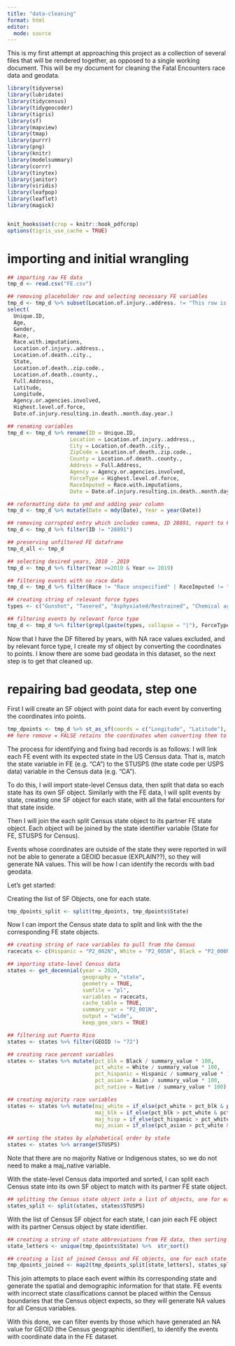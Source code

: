 ```yaml
---
title: "data-cleaning"
format: html
editor:
  mode: source
---
```


This is my first attempt at approaching this project as a collection of several files that will be rendered together, as opposed to a single working document. This will be my document for cleaning the Fatal Encounters race data and geodata.

```r
library(tidyverse)
library(lubridate)
library(tidycensus)
library(tidygeocoder)
library(tigris)
library(sf)
library(mapview)
library(tmap)
library(purrr)
library(png)
library(knitr)
library(modelsummary)
library(corrr)
library(tinytex)
library(janitor)
library(viridis)
library(leafpop)
library(leaflet)
library(magick)


knit_hooks$set(crop = knitr::hook_pdfcrop)
options(tigris_use_cache = TRUE)
```


# importing and initial wrangling
```r

## importing raw FE data
tmp_d <- read.csv("FE.csv")

## removing placeholder row and selecting necessary FE variables
tmp_d <- tmp_d %>% subset(Location.of.injury..address. != "This row is a spacer for Fatal Encounters use.") %>% 
select(
  Unique.ID,
  Age,
  Gender,
  Race,
  Race.with.imputations,
  Location.of.injury..address.,  
  Location.of.death..city.,
  State,
  Location.of.death..zip.code.,
  Location.of.death..county.,
  Full.Address,
  Latitude,
  Longitude,
  Agency.or.agencies.involved,
  Highest.level.of.force,
  Date.of.injury.resulting.in.death..month.day.year.)

## renaming variables
tmp_d <- tmp_d %>% rename(ID = Unique.ID,
                    Location = Location.of.injury..address.,
                    City = Location.of.death..city.,
                    ZipCode = Location.of.death..zip.code.,
                    County = Location.of.death..county.,
                    Address = Full.Address,
                    Agency = Agency.or.agencies.involved,
                    ForceType = Highest.level.of.force,
                    RaceImputed = Race.with.imputations,
                    Date = Date.of.injury.resulting.in.death..month.day.year.)

## reformatting date to ymd and adding year column
tmp_d <- tmp_d %>% mutate(Date = mdy(Date), Year = year(Date))

## removing corrupted entry which includes comma, ID 28891, report to FE team
tmp_d <- tmp_d %>% filter(ID != "28891")

## preserving unfiltered FE dataframe
tmp_d_all <- tmp_d
```

```r

## selecting desired years, 2010 - 2019
tmp_d <- tmp_d %>% filter(Year >=2010 & Year <= 2019)

## filtering events with no race data
tmp_d <- tmp_d %>% filter(Race != "Race unspecified" | RaceImputed != "Race unspecified") %>% filter(!is.na(RaceImputed))

## creating string of relevant force types
types <- c("Gunshot", "Tasered", "Asphyxiated/Restrained", "Chemical agent/Pepper spray", "Beaten/Bludgeoned with instrument", "Restrain/Asphyxiation")

## filtering events by relevant force type
tmp_d <- tmp_d %>% filter(grepl(paste(types, collapse = "|"), ForceType))

```

Now that I have the DF filtered by years, with NA race values excluded, and by relevant force type, I create my sf object by converting the coordinates to points. I know there are some bad geodata in this dataset, so the next step is to get that cleaned up.

# repairing bad geodata, step one

First I will create an SF object with point data for each event by converting the coordinates into points.
```r

tmp_dpoints <- tmp_d %>% st_as_sf(coords = c("Longitude", "Latitude"), crs = "NAD83", remove = FALSE)
## here remove = FALSE retains the coordinates when converting them to points

```

The process for identifying and fixing bad records is as follows:
I will link each FE event with its expected state in the US Census data. That is, match the state variable in FE (e.g. "CA") to the STUSPS (the state code per USPS data) variable in the Census data (e.g. "CA").

To do this, I will import state-level Census data, then split that data so each state has its own SF object. 
Similarly with the FE data, I will split events by state, creating one SF object for each state, with all the fatal encounters for that state inside.

Then I will join the each split Census state object to its partner FE state object. Each object will be joined by the state identifier variable (State for FE, STUSPS for Census).

Events whose coordinates are outside of the state they were reported in will not be able to generate a GEOID becasue (EXPLAIN??), so they will generate NA values. This will be how I can identify the records with bad geodata.

Let's get started:

Creating the list of SF Objects, one for each state.
```r

tmp_dpoints_split <- split(tmp_dpoints, tmp_dpoints$State)


```

Now I can import the Census state data to split and link with the the corresponding FE state objects.
```r

## creating string of race variables to pull from the Census
racecats <- c(Hispanic = "P2_002N", White = "P2_005N", Black = "P2_006N", Native = "P2_007N", Asian  = "P2_008N")

## importing state-level Census data
states <- get_decennial(year = 2020,
                        geography = "state",
                        geometry = TRUE,
                        sumfile = "pl",
                        variables = racecats,
                        cache_table = TRUE,
                        summary_var = "P2_001N",
                        output = "wide",
                        keep_geo_vars = TRUE)

## filtering out Puerto Rico
states <- states %>% filter(GEOID != "72")

## creating race percent variables
states <- states %>% mutate(pct_blk = Black / summary_value * 100,
                            pct_white = White / summary_value * 100,
                            pct_hispanic = Hispanic / summary_value * 100,
                            pct_asian = Asian / summary_value * 100,
                            pct_native = Native / summary_value * 100)

## creating majority race variables
states <- states %>% mutate(maj_white = if_else(pct_white > pct_blk & pct_white > pct_hispanic & pct_white > pct_asian & pct_white > pct_native, "yes", "no"),
                            maj_blk = if_else(pct_blk > pct_white & pct_blk > pct_hispanic & pct_blk > pct_asian & pct_blk > pct_native, "yes", "no"),
                            maj_hisp = if_else(pct_hispanic > pct_white & pct_hispanic > pct_blk & pct_hispanic > pct_asian & pct_hispanic > pct_native, "yes", "no"),
                            maj_asian = if_else(pct_asian > pct_white & pct_asian > pct_blk & pct_asian > pct_hispanic & pct_asian > pct_native, "yes", "no"))

## sorting the states by alphabetical order by state
states <- states %>% arrange(STUSPS)
```

Note that there are no majority Native or Indigenous states, so we do not need to make a maj_native variable.

With the state-level Census data imported and sorted, I can split each Census state into its own SF object to match with its partner FE state object.

```r

## splitting the Census state object into a list of objects, one for each state
states_split <- split(states, states$STUSPS)


```

With the list of Census SF object for each state, I can join each FE object with its partner Census object by state identifier.

```r

## creating a string of state abbreviations from FE data, then sorting alphabetically
state_letters <- unique(tmp_dpoints$State) %>%  str_sort()

## creating a list of joined Census and FE objects, one for each state
tmp_dpoints_joined <- map2(tmp_dpoints_split[state_letters], states_split, st_join)


```


This join attempts to place each event within its corresponding state and generate the spatial and demographic information for that state. FE events with incorrect state classifications cannot be placed within the Census boundaries that the Census object expects, so they will generate NA values for all Census variables.

With this done, we can filter events by those which have generated an NA value for GEOID (the Census geographic identifier), to identify the events with coordinate data in the FE dataset.

